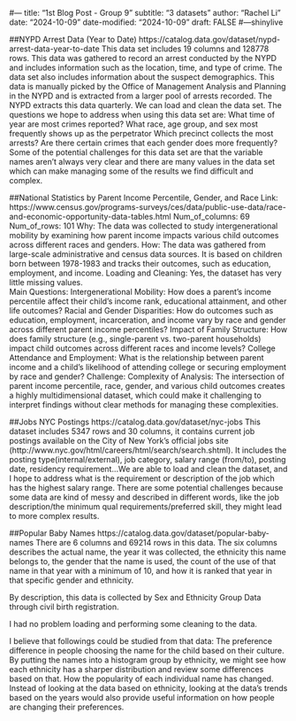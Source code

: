 #---
title: "1st Blog Post - Group 9"
subtitle: "3 datasets "
author: "Rachel Li "
date: "2024-10-09"
date-modified: "2024-10-09"
draft: FALSE
#---shinylive


##NYPD Arrest Data (Year to Date)
https://catalog.data.gov/dataset/nypd-arrest-data-year-to-date
This data set includes 19 columns and 128778 rows. This data was gathered to record an arrest conducted by the NYPD and includes information such as the location, time, and type of crime. The data set also includes information about the suspect demographics. This data is manually picked by the Office of Management Analysis and Planning in the NYPD and is extracted from a larger pool of arrests recorded. The NYPD extracts this data quarterly. 
We can load and clean the data set. The questions we hope to address when using this data set are:
What time of year are most crimes reported?
What race, age group, and sex most frequently shows up as the perpetrator
Which precinct collects the most arrests?
Are there certain crimes that each gender does more frequently?
 Some of the potential challenges for this data set are that the variable names aren’t always very clear and there are many values in the data set which can make managing some of the results we find difficult and complex. 



##National Statistics by Parent Income Percentile, Gender, and Race
Link: https://www.census.gov/programs-surveys/ces/data/public-use-data/race-and-economic-opportunity-data-tables.html
Num_of_columns: 69
Num_of_rows: 101
Why: The data was collected to study intergenerational mobility by examining how parent income impacts various child outcomes across different races and genders. 
How: The data was gathered from large-scale administrative and census data sources. It is based on children born between 1978-1983 and tracks their outcomes, such as education, employment, and income. 
Loading and Cleaning: Yes, the dataset has very little missing values.  
Main Questions:
Intergenerational Mobility: How does a parent's income percentile affect their child’s income rank, educational attainment, and other life outcomes?
Racial and Gender Disparities: How do outcomes such as education, employment, incarceration, and income vary by race and gender across different parent income percentiles?
Impact of Family Structure: How does family structure (e.g., single-parent vs. two-parent households) impact child outcomes across different races and income levels?
College Attendance and Employment: What is the relationship between parent income and a child’s likelihood of attending college or securing employment by race and gender?
Challenge: 
Complexity of Analysis: The intersection of parent income percentile, race, gender, and various child outcomes creates a highly multidimensional dataset, which could make it challenging to interpret findings without clear methods for managing these complexities.



##Jobs NYC Postings
https://catalog.data.gov/dataset/nyc-jobs
This dataset includes 5347 rows and 30 columns, it contains current job postings available on the City of New York’s official jobs site (http://www.nyc.gov/html/careers/html/search/search.shtml). It includes the posting type(internal/external), job category, salary range (from/to), posting date, residency requirement…We are able to load and clean the dataset, and I hope to address what is the requirement or description of the job which has the highest salary range. There are some potential challenges because some data are kind of messy and described in different words, like the job description/the minimum qual requirements/preferred skill, they might lead to more complex results.



##Popular Baby Names
https://catalog.data.gov/dataset/popular-baby-names
There are 6 columns and 69214 rows in this data. The six columns describes the actual name, the year it was collected, the ethnicity this name belongs to, the gender that the name is used, the count of the use of that name in that year with a minimum of 10, and how it is ranked that year in that specific gender and ethnicity.

By description, this data is collected by Sex and Ethnicity Group Data through civil birth registration.

I had no problem loading and performing some cleaning to the data.

I believe that followings could be studied from that data:
The preference difference in people choosing the name for the child based on their culture. By putting the names into a histogram group by ethnicity, we might see how each ethnicity has a sharper distribution and review some differences based on that.
How the popularity of each individual name has changed. Instead of looking at the data based on ethnicity, looking at the data’s trends based on the years would also provide useful information on how people are changing their preferences.


